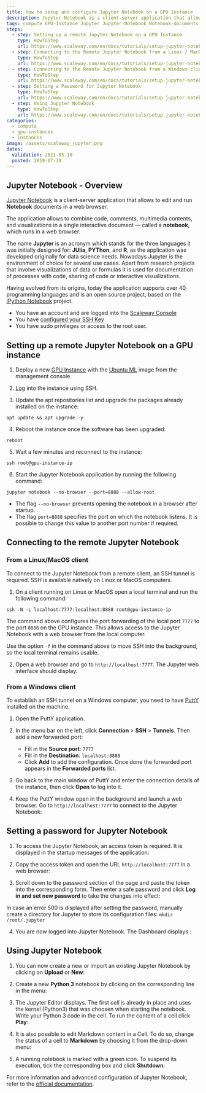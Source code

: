 ```yaml
---
title: How to setup and configure Jupyter Notebook on a GPU Instance
description: Jupyter Notebook is a client-server application that allows to edit and run Notebook-documents in a web browser.
tags: compute GPU-Instance Jupyter Jupyter-Notebook Notebook-documents
steps:
  - step: Setting up a remote Jupyter Notebook on a GPU Instance
    type: HowToStep
    url: https://www.scaleway.com/en/docs/tutorials/setup-jupyter-notebook#-Setting-up-a-remote-Jupyter-Notebook-on-a-GPU-instance
  - step: Connecting to the Remote Jupyter Notebook from a Linux / MacOS client
    type: HowToStep
    url: https://www.scaleway.com/en/docs/tutorials/setup-jupyter-notebook#-Connecting-to-the-Remote-Jupyter-Notebook-from-a-LinuxMacOS-client
  - step: Connecting to the Remote Jupyter Notebook from a Windows client
    type: HowToStep
    url: https://www.scaleway.com/en/docs/tutorials/setup-jupyter-notebook#-Connecting-to-the-Remote-Jupyter-Notebook-from-a-Windows-client
  - step: Setting a Password for Jupyter Notebook
    type: HowToStep
    url: https://www.scaleway.com/en/docs/tutorials/setup-jupyter-notebook#-Creating-a-Password-for-Jupyter-Notebook
  - step: Using Jupyter Notebook
    type: HowToStep
    url: https://www.scaleway.com/en/docs/tutorials/setup-jupyter-notebook#-Using-Jupyter-Notebook
categories:
  - compute
  - gpu-instances
  - instances
image: /assets/scaleway_jupyter.png
dates:
  validation: 2021-05-10
  posted: 2019-07-19
---
```


## Jupyter Notebook - Overview

[Jupyter Notebook](https://jupyter.org/) is a client-server application that allows to edit and run **Notebook** documents in a web browser.

The application allows to combine code, comments, multimedia contents, and visualizations in a single interactive document — called a **notebook**, which runs in a web browser.

The name **Jupyter** is an acronym which stands for the three languages it was initially designed for: **JUlia**, **PYThon**, and **R**, as the application was developed originally for data science needs. Nowadays Jupyter is the environment of choice for several use cases. Apart from research projects that involve visualizations of data or formulas it is used for documentation of processes with code, sharing of code or interactive visualizations.

Having evolved from its origins, today the application supports over 40 programming languages and is an open source project, based on the [IPython Notebook](https://ipython.org/) project.

<Message type="requirement">

- You have an account and are logged into the [Scaleway Console](https://console.scaleway.com)
- You have [configured your SSH Key](/console/my-project/how-to/create-ssh-key/)
- You have sudo privileges or access to the root user.

</Message>

## Setting up a remote Jupyter Notebook on a GPU instance

1. Deploy a new [GPU Instance](/compute/instances/how-to/create-an-instance/) with the [Ubuntu ML](https://www.scaleway.com/en/imagehub/) image from the management console.

2. [Log](/compute/instances/how-to/connect-to-instance/) into the instance using SSH.

3. Update the apt repositories list and upgrade the packages already installed on the instance:

  ```
  apt update && apt upgrade -y
  ```

4. Reboot the instance once the software has been upgraded:

  ```
  reboot
  ```

5. Wait a few minutes and reconnect to the instance:

  ```
  ssh root@gpu-instance-ip
  ```

6. Start the Jupyter Notebook application by running the following command:

  ```
  jupyter notebook --no-browser --port=8888 --allow-root
  ```

  * The flag `--no-browser` prevents opening the notebook in a browser after startup.
  * The flag `port=8888` specifies the port on which the notebook listens. It is possible to change this value to another port number if required.

## Connecting to the remote Jupyter Notebook 

### From a Linux/MacOS client

To connect to the Jupyter Notebook from a remote client, an SSH tunnel is required. SSH is available natively on Linux or MacOS computers.

1. On a client running on Linux or MacOS open a local terminal and run the following command:

  ```
  ssh -N -L localhost:7777:localhost:8888 root@gpu-instance-ip
  ```

  The command above configures the port forwarding of the local port `7777` to the port `8888` on the GPU instance. This allows access to the Jupyter Notebook with a web browser from the local computer.

  <Message type="tip">

  Use the option `-f` in the command above to move SSH into the background, so the local terminal remains usable.

  </Message>

2. Open a web browser and go to `http://localhost:7777`. The Jupyter web interface should display:

  <Lightbox src="scaleway-login_mac.png" alt="" />

### From a Windows client

To establish an SSH tunnel on a Windows computer, you need to have [PuttY](https://www.chiark.greenend.org.uk/~sgtatham/putty/latest.html) installed on the machine.

1. Open the PuttY application.

2. In the menu bar on the left, click **Connection** > **SSH** > **Tunnels**. Then add a new forwarded port:

    - Fill in the **Source port**: `7777`
    - Fill in the **Destination**: `localhost:8888`
    - Click **Add** to add the configuration. Once done the forwarded port appears in the **Forwarded ports** list.

  <Lightbox src="scaleway-putty.png" alt="" />

3. Go back to the main window of PuttY and enter the connection details of the instance, then click **Open** to log into it.

4. Keep the PuttY window open in the background and launch a web browser. Go to `http://localhost:7777` to connect to the Jupyter Notebook:

  <Lightbox src="scaleway-login_win.png" alt="" />

## Setting a password for Jupyter Notebook

1. To access the Jupyter Notebook, an access token is required. It is displayed in the startup messages of the application:

<Lightbox src="scaleway-token.png" alt="" />

2. Copy the access token and open the URL `http://localhost:7777` in a web browser:

<Lightbox src="scaleway-login_mac.png" alt="" />

3. Scroll down to the password section of the page and paste the token into the corresponding form. Then enter a safe password and click **Log in and set new password** to take the changes into effect:

  <Lightbox src="scaleway-setup_password.png" alt="" />

  <Message type="tip">

  In case an error 500 is displayed after setting the password, manually create a directory for Jupyter to store its configuration files: `mkdir /root/.jupyter`

  </Message>

4. You are now logged into Jupyter Notebook. The Dashboard displays :

  <Lightbox src="scaleway-jupyter_dashboard.png" alt="" />

## Using Jupyter Notebook

1. You can now create a new or import an existing Jupyter Notebook by clicking on **Upload** or **New**:

  <Lightbox src="scaleway-upload_create_notebook.png" alt="" />

2. Create a new **Python 3** notebook by clicking on the corresponding line in the menu:

  <Lightbox src="scaleway-new_notebook.png" alt="" />

3. The Jupyter Editor displays. The first _cell_ is already in place and uses the kernel (Python3) that was choosen when starting the notebook. Write your Python 3 code in the cell. To run the content of a cell click **Play**:

  <Lightbox src="scaleway-jupyter_editor.png" alt="" />

4. It is also possible to edit Markdown content in a Cell. To do so, change the status of a cell to **Markdown** by choosing it from the drop-down menu:

  <Lightbox src="scaleway-jupyter_markdown.png" alt="" />

5. A running notebook is marked with a green icon. To suspend its execution, tick the corresponding box and click **Shutdown**:

  <Lightbox src="scaleway-running_notebook.png" alt="" />

For more information and advanced configuration of Jupyter Notebook, refer to the [official documentation](https://jupyter-notebook.readthedocs.io/en/stable/examples/Notebook/examples_index.html).
